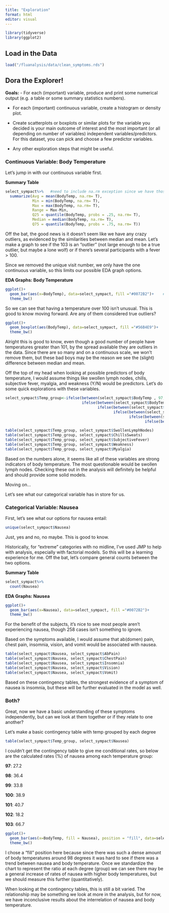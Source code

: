 ```yaml
---
title: "Exploration"
format: html
editor: visual
---
```


```r
library(tidyverse)
library(ggplot2)
```

## Load in the Data

```r
load("/fluanalysis/data/clean_symptoms.rds")
```

## Dora the Explorer!

**Goals:** - For each (important) variable, produce and print some numerical output (e.g. a table or some summary statistics numbers).

-   For each (important) continuous variable, create a histogram or density plot.

-   Create scatterplots or boxplots or similar plots for the variable you decided is your main outcome of interest and the most important (or all depending on number of variables) independent variables/predictors. For this dataset, you can pick and choose a few predictor variables.

-   Any other exploration steps that might be useful.

### Continuous Variable: Body Temperature

Let's jump in with our continuous variable first.

**Summary Table**

```r
select_sympact%>%   #need to include na.rm exception since we have those 5 pesky NAs
  summarize(Avg = mean(BodyTemp, na.rm= T),
            Min = min(BodyTemp, na.rm= T),
            Max = max(BodyTemp, na.rm= T),
            Range = Max-Min,
            Q25 = quantile(BodyTemp, probs = .25, na.rm= T), 
            Median = median(BodyTemp, na.rm= T),
            Q75 = quantile(BodyTemp, probs = .75, na.rm= T))

```

Off the bat, the good news is it doesn't seem like we have any crazy outliers, as evidenced by the similarities between median and mean. Let's make a graph to see if the 103 is an "outlier" (not large enough to be a true outlier, but maybe a lone wolf) or if there's several participants with a fever \> 100.

Since we removed the unique visit number, we only have the one continuous variable, so this limits our possible EDA graph options.

**EDA Graphs: Body Temperature**

```r
ggplot()+
  geom_bar(aes(x=BodyTemp), data=select_sympact, fill ="#0072B2")+    #I made it a pretty color for fun :)
  theme_bw()

```

So we can see that having a temperature over 100 isn't unusual. This is good to know moving forward. Are any of them considered true outliers?

```r
ggplot()+
  geom_boxplot(aes(BodyTemp), data=select_sympact, fill ="#56B4E9")+    #I made it a pretty color for fun :)
  theme_bw()

```

Alright this is good to know, even though a good number of people have temperatures greater than 101, by the spread available they are outliers in the data. Since there are so many and on a continuous scale, we won't remove them, but these bad boys may be the reason we see the (slight) difference between median and mean.

Off the top of my head when looking at possible predictors of body temperature, I would assume things like swollen lymph nodes, chills, subjective fever, myalgia, and weakness (Y/N) would be predictors. Let's do some quick explorations with these variables.

```r
select_sympact$Temp_group<-ifelse(between(select_sympact$BodyTemp , 97, 97.9), 97, 
                                  ifelse(between(select_sympact$BodyTemp , 98, 98.9), 98,
                                         ifelse(between(select_sympact$BodyTemp , 99, 99.9), 99,
                                                ifelse(between(select_sympact$BodyTemp , 100, 100.9), 100,
                                                       ifelse(between(select_sympact$BodyTemp , 101, 101.9), 101,
                                                              ifelse(between(select_sympact$BodyTemp , 102, 102.9), 102, 103))))))

table(select_sympact$Temp_group, select_sympact$SwollenLymphNodes)
table(select_sympact$Temp_group, select_sympact$ChillsSweats)
table(select_sympact$Temp_group, select_sympact$SubjectiveFever)
table(select_sympact$Temp_group, select_sympact$Weakness)
table(select_sympact$Temp_group, select_sympact$Myalgia)

```

Based on the numbers alone, it seems like all of these variables are strong indicators of body temperature. The most questionable would be swollen lymph nodes. Checking these out in the analysis will definitely be helpful and should provide some solid models.

Moving on...

Let's see what our categorical variable has in store for us.

### Categorical Variable: Nausea

First, let's see what our options for nausea entail:

```r
unique(select_sympact$Nausea)

```

Just, yes and no, no maybe. This is good to know.

Historically, for "extreme" categories with no midline, I've used JMP to help with analysis, especially with factorial models. So this will be a learning experience for me. Off the bat, let's compare general counts between the two options.

**Summary Table**

```r
select_sympact%>%   
  count(Nausea)
```

**EDA Graphs: Nausea**

```r
ggplot()+
  geom_bar(aes(x=Nausea), data=select_sympact, fill ="#0072B2")+    
  theme_bw()

```

For the benefit of the subjects, it's nice to see most people aren't experiencing nausea, though 258 cases isn't something to ignore.

Based on the symptoms available, I would assume that ab(domen) pain, chest pain, insomnia, vision, and vomit would be associated with nausea.

```r
table(select_sympact$Nausea, select_sympact$AbPain)
table(select_sympact$Nausea, select_sympact$ChestPain)
table(select_sympact$Nausea, select_sympact$Insomnia)
table(select_sympact$Nausea, select_sympact$Vision)
table(select_sympact$Nausea, select_sympact$Vomit)
```

Based on these contingency tables, the strongest evidence of a symptom of nausea is insomnia, but these will be further evaluated in the model as well.

### Both?

Great, now we have a basic understanding of these symptoms independently, but can we look at them together or if they relate to one another?

Let's make a basic contingency table with temp grouped by each degree

```r
table(select_sympact$Temp_group, select_sympact$Nausea)
```

I couldn't get the contingency table to give me conditional rates, so below are the calculated rates (%) of nausea among each temperature group:

**97**: 27.2

**98**: 36.4

**99**: 33.8

**100**: 38.9

**101**: 40.7

**102**: 18.2

**103**: 66.7

```r
ggplot()+
  geom_bar(aes(x=BodyTemp, fill = Nausea), position = "fill", data=select_sympact)+    
  theme_bw()

```

I chose a "fill" position here because since there was such a dense amount of body temperatures around 98 degrees it was hard to see if there was a trend between nausea and body temperature. Once we standardize the chart to represent the ratio at each degree (group) we can see there may be a general increase of rates of nausea with higher body temperatures, but we should measure this further (quantitatively).

When looking at the contingency tables, this is still a bit varied. The relationship may be something we look at more in the analysis, but for now, we have inconclusive results about the interrelation of nausea and body temperature.
